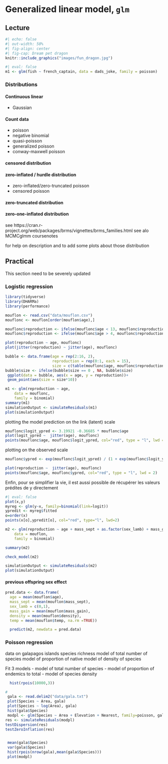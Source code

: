 # Generalized linear model, `glm`

## Lecture

```r
#| echo: false
#| out-width: 50%
#| fig-align: center
#| fig-cap: Dream pet dragon
knitr::include_graphics("images/fun_dragon.jpg")
```

```r
#| eval: false
m1 <- glm(fish ~ french_captain, data = dads_joke, family = poisson)
```

### Distributions

#### Continuous linear

- Gaussian

#### Count data

- poisson
- negative binomial
- quasi-poisson
- generalized poisson
- conway-maxwell poisson

#### censored distribution

#### zero-inflated / hurdle distribution
- zero-inflated/zero-truncated poisson
- censored poisson

#### zero-truncated distribution

#### zero-one-inflated distribution

see https://cran.r-project.org/web/packages/brms/vignettes/brms_families.html
see alo MCMCglmm coursenotes

for help on description and to add some plots about those distribution

## Practical

::: {.callout-warning}

This section need to be severely updated

:::

### Logistic regression
```r
library(tidyverse)
library(DHARMa)
library(performance)

mouflon <- read.csv("data/mouflon.csv")
mouflonc <- mouflon[order(mouflon$age),]

mouflonc$reproduction <- ifelse(mouflonc$age < 13, mouflonc$reproduction, 0)
mouflonc$reproduction <- ifelse(mouflonc$age > 4, mouflonc$reproduction, 1)

plot(reproduction ~ age, mouflonc)
plot(jitter(reproduction) ~ jitter(age), mouflonc)

bubble <- data.frame(age = rep(2:16, 2),
                     reproduction = rep(0:1, each = 15),
                     size = c(table(mouflonc$age, mouflonc$reproduction)))
bubble$size <- ifelse(bubble$size == 0 , NA, bubble$size)
 ggplot(data = bubble, aes(x = age, y = reproduction))+
 geom_point(aes(size = size*10))

```


```r
m1 <- glm(reproduction ~ age,
    data = mouflonc,
    family = binomial)
summary(m1)
simulationOutput <- simulateResiduals(m1)
plot(simulationOutput)
```

plotting the model prediction on the link (latent) scale
```r
mouflonc$logit_ypred <- 3.19921 -0.36685 * mouflonc$age
plot(logit_ypred ~  jitter(age), mouflonc)
points(mouflonc$age, mouflonc$logit_ypred, col="red", type = "l", lwd = 2)
```



plotting on the observed scale

```r
mouflonc$ypred <- exp(mouflonc$logit_ypred) / (1 + exp(mouflonc$logit_ypred)) # inverse of logit 

plot(reproduction ~  jitter(age), mouflonc)
points(mouflonc$age, mouflonc$ypred, col="red", type = "l", lwd = 2)
```


Enfin, pour se simplifier la vie, il est aussi possible de récupérer les valeurs prédites de y directement

```r
#| eval: false
plot(x,y)
myreg <- glm(y~x, family=binomial(link=logit))
ypredit <- myreg$fitted
o=order(x)
points(x[o],ypredit[o], col="red", type="l", lwd=2)
```

```r
m2 <- glm(reproduction ~ age + mass_sept + as.factor(sex_lamb) + mass_gain + density + temp,
    data = mouflon,
    family = binomial)

summary(m2)

check_model(m2)

simulationOutput <- simulateResiduals(m2)
plot(simulationOutput)
```

#### previous offspring sex effect


```r
pred.data <- data.frame(
  age = mean(mouflon$age),
  mass_sept = mean(mouflon$mass_sept),
  sex_lamb = c(0,1),
  mass_gain = mean(mouflon$mass_gain),
  density = mean(mouflon$density),
  temp = mean(mouflon$temp, na.rm =TRUE))

  predict(m2, newdata = pred.data)
```



### Poisson regression

data on galapagos islands species richness
model of total number of species
model of proportion of native
model of density of species

Fit 3 models 
- model of total number of species
- model of proportion of endemics to total
- model of species density
```r
  hist(rpois(10000,3))

#
 gala <- read.delim2("data/gala.txt")
 plot(Species ~ Area, gala)
 plot(Species ~ log(Area), gala)
 hist(gala$Species)
 modpl <- glm(Species ~ Area + Elevation + Nearest, family=poisson, gala)
res <- simulateResiduals(modpl)
testDispersion(res)
testZeroInflation(res)


 mean(gala$Species)
 var(gala$Species)
 hist(rpois(nrow(gala),mean(gala$Species)))
 plot(modpl)
```

